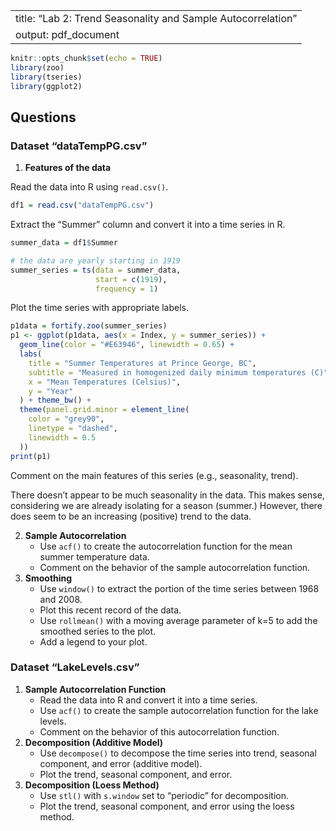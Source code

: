 
---
title: "Lab 2: Trend Seasonality and Sample Autocorrelation"
output: pdf_document
---

```r
knitr::opts_chunk$set(echo = TRUE)
library(zoo)
library(tseries)
library(ggplot2)
```

## Questions

### Dataset "dataTempPG.csv"

1. **Features of the data**


Read the data into R using `read.csv()`.
```r
df1 = read.csv("dataTempPG.csv")
```

Extract the "Summer" column and convert it into a time series in R.

```r
summer_data = df1$Summer

# the data are yearly starting in 1919
summer_series = ts(data = summer_data,
                   start = c(1919),
                   frequency = 1)
```
Plot the time series with appropriate labels.
```r
p1data = fortify.zoo(summer_series)
p1 <- ggplot(p1data, aes(x = Index, y = summer_series)) +
  geom_line(color = "#E63946", linewidth = 0.65) +
  labs(
    title = "Summer Temperatures at Prince George, BC",
    subtitle = "Measured in homogenized daily minimum temperatures (C)",
    x = "Mean Temperatures (Celsius)",
    y = "Year"
  ) + theme_bw() +
  theme(panel.grid.minor = element_line(
    color = "grey90",
    linetype = "dashed",
    linewidth = 0.5
  ))
print(p1)
```


Comment on the main features of this series (e.g., seasonality, trend).


There doesn't appear to be much seasonality in the data. This makes sense, considering we are already isolating for a season (summer.) However, there does seem to be an increasing (positive) trend to the data. 


2. **Sample Autocorrelation**
    - Use `acf()` to create the autocorrelation function for the mean summer temperature data.
    - Comment on the behavior of the sample autocorrelation function.

3. **Smoothing**
    - Use `window()` to extract the portion of the time series between 1968 and 2008.
    - Plot this recent record of the data.
    - Use `rollmean()` with a moving average parameter of k=5 to add the smoothed series to the plot.
    - Add a legend to your plot.

### Dataset "LakeLevels.csv"

1. **Sample Autocorrelation Function**
    - Read the data into R and convert it into a time series.
    - Use `acf()` to create the sample autocorrelation function for the lake levels.
    - Comment on the behavior of this autocorrelation function.

2. **Decomposition (Additive Model)**
    - Use `decompose()` to decompose the time series into trend, seasonal component, and error (additive model).
    - Plot the trend, seasonal component, and error.

3. **Decomposition (Loess Method)**
    - Use `stl()` with `s.window` set to "periodic" for decomposition.
    - Plot the trend, seasonal component, and error using the loess method.
